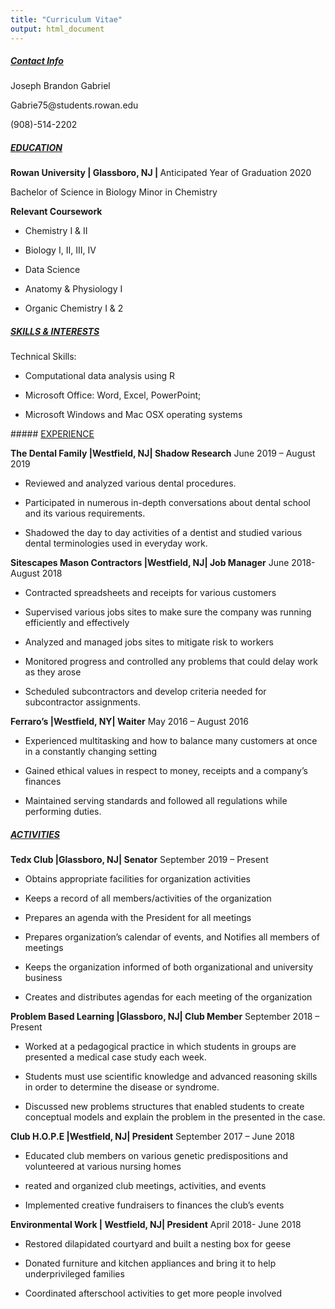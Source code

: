 ```yaml
---
title: "Curriculum Vitae"
output: html_document
---
```


##### <ins>Contact Info</ins> 

Joseph Brandon Gabriel	

Gabrie75@students.rowan.edu	

(908)-514-2202	

##### <ins>EDUCATION</ins>	

**Rowan University | Glassboro, NJ | **                   Anticipated Year of Graduation  2020

Bachelor of Science in Biology
Minor in Chemistry	
	
 **Relevant Coursework**
 
- Chemistry I & II

- Biology I, II, III, IV

- Data Science

- Anatomy & Physiology I

- Organic Chemistry I & 2 
	
	
##### <ins> SKILLS & INTERESTS </ins> 

Technical Skills: 

- Computational data analysis using R
 
- Microsoft Office: Word, Excel, PowerPoint;
 
- Microsoft Windows and Mac OSX operating systems

	
 ##### <ins> EXPERIENCE </ins>

**The Dental Family |Westfield, NJ| Shadow Research** 	 June 2019 – August 2019


*  Reviewed and analyzed various dental procedures. 


* Participated in numerous in-depth conversations about dental school and its various requirements. 


* Shadowed the day to day activities of a dentist and studied various dental terminologies used in everyday work.


 **Sitescapes Mason Contractors |Westfield, NJ| Job Manager** 					                     June 2018-August 2018


* Contracted spreadsheets and receipts for various customers


* Supervised various jobs sites to make sure the company was running efficiently and effectively 

* Analyzed and managed jobs sites to mitigate risk to workers


* Monitored progress and controlled any problems that could delay work as they arose


* Scheduled subcontractors and develop criteria needed for subcontractor assignments. 


**Ferraro’s |Westfield, NY| Waiter** 		     May 2016 – August 2016


* Experienced multitasking and how to balance many customers at once in a constantly changing setting


* Gained ethical values in respect to money, receipts and a company’s finances


* Maintained serving standards and followed all regulations while performing duties.

##### <ins> ACTIVITIES </ins>


**Tedx Club |Glassboro, NJ| Senator** 									   September 2019 – Present

 
* Obtains appropriate facilities for organization activities 


* Keeps a record of all members/activities of the organization


* Prepares an agenda with the President for all meetings 


* Prepares organization's calendar of events, and Notifies all members of meetings


* Keeps the organization informed of both organizational and university business 


* Creates and distributes agendas for each meeting of the organization

**Problem Based Learning |Glassboro, NJ| Club Member** 					                September 2018 – Present


* Worked at a pedagogical practice in which students in groups are presented a medical case study each week. 


* Students must use scientific knowledge and advanced reasoning skills in order to determine the disease or syndrome.


* Discussed new problems structures that enabled students to create conceptual models and explain the problem in the presented in the case. 

**Club H.O.P.E |Westfield, NJ| President**  September 2017 – June 2018
 
 
 * Educated club members on various genetic predispositions and volunteered at various nursing homes
 
 
  * reated and organized club meetings, activities, and events
 
 
 * Implemented creative fundraisers to finances the club’s events

**Environmental Work | Westfield, NJ| President**  April 2018- June 2018


 * Restored dilapidated courtyard and built a nesting box for geese


 * Donated furniture and kitchen appliances and bring it to help underprivileged families 
 
 
 * Coordinated afterschool activities to get more people involved  






